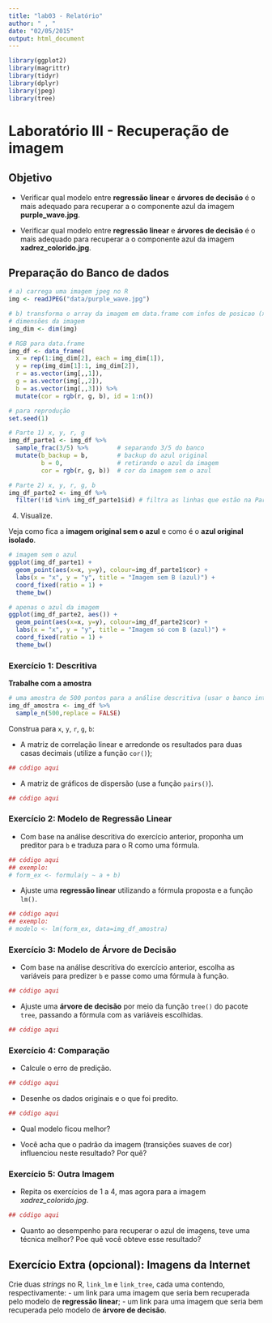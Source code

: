 ```yaml
---
title: "lab03 - Relatório"
author: " , "
date: "02/05/2015"
output: html_document
---
```


```r
library(ggplot2)
library(magrittr)
library(tidyr)
library(dplyr)
library(jpeg)
library(tree)
```

# Laboratório III - Recuperação de imagem

## Objetivo

- Verificar qual modelo entre **regressão linear** e **árvores de decisão** é o mais adequado para recuperar a o componente azul da imagem **purple_wave.jpg**.

- Verificar qual modelo entre **regressão linear** e **árvores de decisão** é o mais adequado para recuperar a o componente azul da imagem **xadrez_colorido.jpg**.

## Preparação do Banco de dados

```r
# a) carrega uma imagem jpeg no R 
img <- readJPEG("data/purple_wave.jpg")

# b) transforma o array da imagem em data.frame com infos de posicao (x,y) e cor (r,g,b)
# dimensões da imagem
img_dim <- dim(img)

# RGB para data.frame
img_df <- data_frame(
  x = rep(1:img_dim[2], each = img_dim[1]),
  y = rep(img_dim[1]:1, img_dim[2]),
  r = as.vector(img[,,1]),
  g = as.vector(img[,,2]),
  b = as.vector(img[,,3])) %>%
  mutate(cor = rgb(r, g, b), id = 1:n())
```

```r
# para reprodução
set.seed(1) 

# Parte 1) x, y, r, g
img_df_parte1 <- img_df %>% 
  sample_frac(3/5) %>%        # separando 3/5 do banco
  mutate(b_backup = b,        # backup do azul original
         b = 0,               # retirando o azul da imagem
         cor = rgb(r, g, b))  # cor da imagem sem o azul

# Parte 2) x, y, r, g, b
img_df_parte2 <- img_df %>% 
  filter(!id %in% img_df_parte1$id) # filtra as linhas que estão na Parte 1
```

4. Visualize.

Veja como fica a **imagem original sem o azul** e como é o **azul original isolado**.

```r
# imagem sem o azul
ggplot(img_df_parte1) + 
  geom_point(aes(x=x, y=y), colour=img_df_parte1$cor) +
  labs(x = "x", y = "y", title = "Imagem sem B (azul)") +
  coord_fixed(ratio = 1) +
  theme_bw()

# apenas o azul da imagem
ggplot(img_df_parte2, aes()) + 
  geom_point(aes(x=x, y=y), colour=img_df_parte2$cor) +
  labs(x = "x", y = "y", title = "Imagem só com B (azul)") +
  coord_fixed(ratio = 1) +
  theme_bw()
```

### Exercício 1: Descritiva

**Trabalhe com a amostra**

```r
# uma amostra de 500 pontos para a análise descritiva (usar o banco inteiro é desnecessário e demorado)
img_df_amostra <- img_df %>% 
  sample_n(500,replace = FALSE)
```

Construa para `x`, `y`, `r`, `g`, `b`:

- A matriz de correlação linear e arredonde os resultados para duas casas decimais (utilize a função `cor()`);

```r
## código aqui
```


- A matriz de gráficos de dispersão (use a função `pairs()`).

```r
## código aqui
```

### Exercício 2: Modelo de Regressão Linear

- Com base na análise descritiva do exercício anterior, proponha um preditor para `b` e traduza para o R como uma fórmula.

```r
## código aqui
## exemplo: 
# form_ex <- formula(y ~ a + b)
```

- Ajuste uma **regressão linear** utilizando a fórmula proposta e a função `lm()`.

```r
## código aqui
## exemplo:
# modelo <- lm(form_ex, data=img_df_amostra)
```

### Exercício 3: Modelo de Árvore de Decisão

- Com base na análise descritiva do exercício anterior, escolha as variáveis para predizer `b` e passe como uma fórmula à função.

```r
## código aqui
```

- Ajuste uma **árvore de decisão** por meio da função `tree()` do pacote `tree`, passando a fórmula com as variáveis escolhidas.

```r
## código aqui
```

### Exercício 4: Comparação

- Calcule o erro de predição.

```r
## código aqui
```

- Desenhe os dados originais e o que foi predito.

```r
## código aqui
```

- Qual modelo ficou melhor?

<!-- RESPOSTA AQUI -->

- Você acha que o padrão da imagem (transições suaves de cor) influenciou neste resultado? Por quê?

<!-- RESPOSTA AQUI -->

### Exercício 5: Outra Imagem

- Repita os exercícios de 1 a 4, mas agora para a imagem *xadrez_colorido.jpg*. 

```r
## código aqui
```

- Quanto ao desempenho para recuperar o azul de imagens, teve uma técnica melhor? Poe quê você obteve esse resultado?

<!-- RESPOSTA AQUI -->

## Exercício Extra (opcional): Imagens da Internet

Crie duas *strings* no R, `link_lm` e `link_tree`, cada uma contendo, respectivamente: 
- um link para uma imagem que seria bem recuperada pelo modelo de **regressão linear**;
- um link para uma imagem que seria bem recuperada pelo modelo de **árvore de decisão**.
